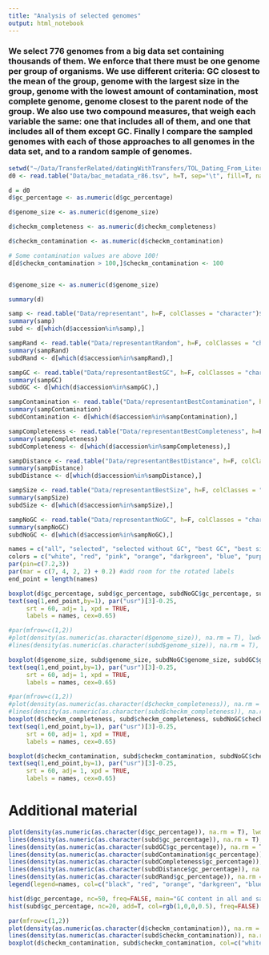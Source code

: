```yaml
---
title: "Analysis of selected genomes"
output: html_notebook
---
```


### We select 776 genomes from a big data set containing thousands of them. We enforce that there must be one genome per group of organisms. We use different criteria: GC closest to the mean of the group, genome with the largest size in the group, genome with the lowest amount of contamination, most complete genome, genome closest to the parent node of the group. We also use two compound measures, that weigh each variable the same: one that includes all of them, and one that includes all of them except GC. Finally I compare the sampled genomes with each of those approaches to all genomes in the data set, and to a random sample of genomes.

```r
setwd("~/Data/TransferRelated/datingWithTransfers/TOL_Dating_From_Literature/Bacteria")
d0 <- read.table("Data/bac_metadata_r86.tsv", h=T, sep="\t", fill=T, na.strings = c("none", "na", "NA"), colClasses = "character", quote="")
```



```r
d = d0
d$gc_percentage <- as.numeric(d$gc_percentage)

d$genome_size <- as.numeric(d$genome_size)

d$checkm_completeness <- as.numeric(d$checkm_completeness)

d$checkm_contamination <- as.numeric(d$checkm_contamination)

# Some contamination values are above 100!
d[d$checkm_contamination > 100,]$checkm_contamination <- 100


d$genome_size <- as.numeric(d$genome_size)

summary(d)
```


```r
samp <- read.table("Data/representant", h=F, colClasses = "character")$V1
summary(samp)
subd <- d[which(d$accession%in%samp),]

```

```r
sampRand <- read.table("Data/representantRandom", h=F, colClasses = "character")$V1
summary(sampRand)
subdRand <- d[which(d$accession%in%sampRand),]

```


```r
sampGC <- read.table("Data/representantBestGC", h=F, colClasses = "character")$V1
summary(sampGC)
subdGC <- d[which(d$accession%in%sampGC),]
```


```r
sampContamination <- read.table("Data/representantBestContamination", h=F, colClasses = "character")$V1
summary(sampContamination)
subdContamination <- d[which(d$accession%in%sampContamination),]

```


```r
sampCompleteness <- read.table("Data/representantBestCompleteness", h=F, colClasses = "character")$V1
summary(sampCompleteness)
subdCompleteness <- d[which(d$accession%in%sampCompleteness),]

```


```r
sampDistance <- read.table("Data/representantBestDistance", h=F, colClasses = "character")$V1
summary(sampDistance)
subdDistance <- d[which(d$accession%in%sampDistance),]

```

```r
sampSize <- read.table("Data/representantBestSize", h=F, colClasses = "character")$V1
summary(sampSize)
subdSize <- d[which(d$accession%in%sampSize),]

```


```r
sampNoGC <- read.table("Data/representantNoGC", h=F, colClasses = "character")$V1
summary(sampNoGC)
subdNoGC <- d[which(d$accession%in%sampNoGC),]

```



```r
names = c("all", "selected", "selected without GC", "best GC", "best size", "best Contamination", "best Completeness", "best Distance", "Random 10")
colors = c("white", "red", "pink", "orange", "darkgreen", "blue", "purple", "grey", "brown")
par(pin=c(7.2,3))
par(mar = c(7, 4, 2, 2) + 0.2) #add room for the rotated labels
end_point = length(names)

```




```r

boxplot(d$gc_percentage, subd$gc_percentage, subdNoGC$gc_percentage, subdGC$gc_percentage, subdSize$gc_percentage, subdContamination$gc_percentage, subdCompleteness$gc_percentage, subdDistance$gc_percentage, subdRand$gc_percentage, col=colors, main="GC content in all and sampled genomes", names=names, cex.axis=0.7, xaxt="n", space=1)
text(seq(1,end_point,by=1), par("usr")[3]-0.25, 
     srt = 60, adj= 1, xpd = TRUE,
     labels = names, cex=0.65)
```


```r
#par(mfrow=c(1,2))
#plot(density(as.numeric(as.character(d$genome_size)), na.rm = T), lwd=2, xlim=c(0,10000000), ylim=c(0,0.000001), main="Genome size in all and sampled genomes")
#lines(density(as.numeric(as.character(subd$genome_size)), na.rm = T), lwd=2, col="red")

boxplot(d$genome_size, subd$genome_size, subdNoGC$genome_size, subdGC$genome_size, subdSize$genome_size, subdContamination$genome_size, subdCompleteness$genome_size, subdDistance$genome_size, subdRand$genome_size, log="y", col=colors, main="Genome size in all and sampled genomes", names=names, cex.axis=0.7, xaxt="n", space=1)
text(seq(1,end_point,by=1), par("usr")[3]-0.25, 
     srt = 60, adj= 1, xpd = TRUE,
     labels = names, cex=0.65)

```

```r
#par(mfrow=c(1,2))
#plot(density(as.numeric(as.character(d$checkm_completeness)), na.rm = T), lwd=2, xlim=c(0,100), ylim=c(0,0.1), main="Completeness in all and sampled genomes")
#lines(density(as.numeric(as.character(subd$checkm_completeness)), na.rm = T), lwd=2, col="red")
boxplot(d$checkm_completeness, subd$checkm_completeness, subdNoGC$checkm_completeness, subdGC$checkm_completeness, subdSize$checkm_completeness, subdContamination$checkm_completeness, subdCompleteness$checkm_completeness, subdDistance$checkm_completeness, subdRand$checkm_completeness, col=colors, main="Completeness in all and sampled genomes", names=names, cex.axis=0.7, xaxt="n", space=1)
text(seq(1,end_point,by=1), par("usr")[3]-0.25, 
     srt = 60, adj= 1, xpd = TRUE,
     labels = names, cex=0.65)

```


```r
boxplot(d$checkm_contamination, subd$checkm_contamination, subdNoGC$checkm_contamination, subdGC$checkm_contamination, subdSize$checkm_contamination, subdContamination$checkm_contamination, subdCompleteness$checkm_contamination, subdDistance$checkm_contamination, subdRand$checkm_contamination, ylim=c(0,20), col=colors, main="Contamination in all and sampled genomes", names=names, cex.axis=0.7, xaxt="n", space=1)
text(seq(1,end_point,by=1), par("usr")[3]-0.25, 
     srt = 60, adj= 1, xpd = TRUE,
     labels = names, cex=0.65)
```


























# Additional material 


```r
plot(density(as.numeric(as.character(d$gc_percentage)), na.rm = T), lwd=2, xlim=c(0,100), ylim=c(0,0.1), main="GC content in all and sampled genomes")
lines(density(as.numeric(as.character(subd$gc_percentage)), na.rm = T), lwd=2, col="red")
lines(density(as.numeric(as.character(subdGC$gc_percentage)), na.rm = T), lwd=2, col="orange")
lines(density(as.numeric(as.character(subdContamination$gc_percentage)), na.rm = T), lwd=2, col="darkgreen")
lines(density(as.numeric(as.character(subdCompleteness$gc_percentage)), na.rm = T), lwd=2, col="blue")
lines(density(as.numeric(as.character(subdDistance$gc_percentage)), na.rm = T), lwd=2, col="purple")
lines(density(as.numeric(as.character(subdRand$gc_percentage)), na.rm = T), lwd=2, col="grey")
legend(legend=names, col=c("black", "red", "orange", "darkgreen", "blue", "purple", "grey"), "topright", lwd=1)
```



```r
hist(d$gc_percentage, nc=50, freq=FALSE, main="GC content in all and sampled genomes")
hist(subd$gc_percentage, nc=20, add=T, col=rgb(1,0,0,0.5), freq=FALSE)
```

```r
par(mfrow=c(1,2))
plot(density(as.numeric(as.character(d$checkm_contamination)), na.rm = T), lwd=2, xlim=c(0,100), ylim=c(0,1), main="Contamination in all and sampled genomes")
lines(density(as.numeric(as.character(subd$checkm_contamination)), na.rm = T), lwd=2, col="red")
boxplot(d$checkm_contamination, subd$checkm_contamination, col=c("white", "red"), ylim=c(0,100))
```






